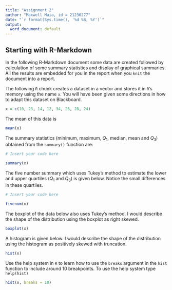 ```yaml
---
title: "Assignment 2"
author: "Maxwell Maia, id = 21236277"
date: "`r format(Sys.time(), '%d %B, %Y')`"
output:
  word_document: default
---
```


## Starting with R-Markdown

In the following R-Markdown document some data are created followed by calculation of some summary statistics and display of graphical summaries. All the results are embedded for you in the report when you `knit` the document into a report.

The following `R` chunk creates a dataset in a vector and stores it in `R`'s memory using the name `x`. You will have been given some directions in how to adapt this dataset on Blackboard.

```r

x = c(10, 23, 14, 12, 34, 26, 28, 24)

```

The mean of this data is

```r

mean(x)

```

The summary statistics (minimum, maximum, $Q_1$, median, mean and $Q_3$) obtained from the `summary()` function are:

```r
# Insert your code here

summary(x)


```

The five number summary which uses Tukey's method to estimate the lower and upper quartiles ($Q_1$ and $Q_3$) is given below. Notice the small differences in these quartiles.

```r
# Insert your code here

fivenum(x)


```

The boxplot of the data below also uses Tukey's method. I would describe the shape of the distribution using the boxplot as right skewed.

```r

boxplot(x)

```

A histogram is given below. I would describe the shape of the distribution using the histogram as positively skewed with truncation.

```r
hist(x)
```



Use the help system in `R` to learn how to use the `breaks` argument in the `hist` function to include around 10 breakpoints. To use the help system type `help(hist)`

```r
hist(x, breaks = 10)
```



